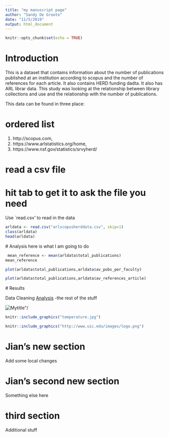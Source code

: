 ```yaml
---
title: "my manuscript page"
author: "Sandy De Groote"
date: "11/5/2019"
output: html_document
---
```


```r
knitr::opts_chunk$set(echo = TRUE)
```

# Introduction
 
This is a dataset that contains information about the number of publications published at an institution according to scopus and the number of references for each article.   It also contains HERD funding dadta.   It also has ARL librar data.   This study was looking at the relationship between library collections and use and the relationship with the number of publications.

This data can be found in three place:

# ordered list

1. http://scopus.com, 
2. https://www.arlstatistics.org/home, 
3. https://www.nsf.gov/statistics/srvyherd/

# read a csv file
# hit tab to get it to ask the file you need

Use `read.csv' to read in the data

```r
arldata <- read.csv("arlscopusherddata.csv", skip=1)
class(arldata)
head(arldata)
```

 
 # Analysis
 here is what I  am going to do
 
```r
 mean_reference <- mean(arldata$total_publications)
mean_reference
```

 
```r
plot(arldata$total_publications,arldata$av_pubs_per_faculty)
```
```r
plot(arldata$total_publications,arldata$av_references_article)
```

 
 
 # Results
 
 Data Cleaning
 [Analysis](rmarkdowntotestcommit.html)
 -the rest of the stuff
 
 <img src="temperature.jpg" class="displayleft" alt=Mytitle"/>
 
```r
knitr::include_graphics("temperature.jpg")

```
```r
knitr::include_graphics("http://www.uic.edu/images/logo.png")

```
# Jian's new section

Add some local changes
 
# Jian's second new section
Something else here

# third section
Additional stuff
 